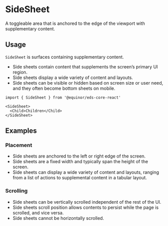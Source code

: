 
# SideSheet

A toggleable area that is anchored to the edge of the viewport with supplementary content.

<Links 
    figmaUrl="https://www.figma.com/file/0bGXR2sCwMVSDNyyzu5BXrO5/UI%E2%80%94User-Interface?node-id=17790%3A0"
    documentationUrl="https://eds.equinor.com/0b0c666ab/p/17d96d-side-sheet/b/282ac1"
    sourceUrl="https://github.com/equinor/design-system/blob/develop/packages/eds-core-react/src/components/SideSheet/SideSheet.tsx"
    npmUrl="https://www.npmjs.com/package/@equinor/eds-core-react"
/>

<Story id="surfaces-sidesheet--introduction" />
<PropsTable />

## Usage

`SideSheet` is surfaces containing supplementary content.

<ul>
    <li>Side sheets contain content that supplements the screen’s primary UI region.</li>
    <li>Side sheets display a wide variety of content and layouts.</li>
    <li>Side sheets can be visible or hidden based on screen size or user need, and they often become bottom sheets on mobile.</li>
</ul>

```tsx
import { SideSheet } from '@equinor/eds-core-react'

<SideSheet>
  <Child>Children</Child>
</SideSheet>
```

## Examples

### Placement

<ul>
  <li>Side sheets are anchored to the left or right edge of the screen.</li>
  <li>Side sheets are a fixed width and typically span the height of the screen.</li>
  <li>Side sheets can display a wide variety of content and layouts, ranging from a list of actions to supplemental content in a tabular layout.</li>
</ul>

<Story id="surfaces-sidesheet--placement" />

### Scrolling

<ul>
  <li>Side sheets can be vertically scrolled independent of the rest of the UI.</li>
  <li>Side sheets scroll position allows contents to persist while the page is scrolled, and vice versa.</li>
  <li>Side sheets cannot be horizontally scrolled.</li>
</ul>

<Story id="surfaces-sidesheet--scrolling" />
